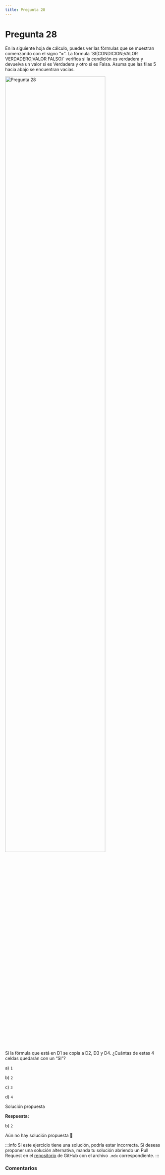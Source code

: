 ```yaml
---
title: Pregunta 28
---
```



# Pregunta 28

<div className="exercise">
En la siguiente hoja de cálculo, puedes ver las fórmulas que se muestran comenzando con el
signo “=”. La fórmula `SI(CONDICION;VALOR VERDADERO;VALOR FALSO)` verifica si la condición es
verdadera y devuelva un valor si es Verdadera y otro si es Falsa. Asuma que las filas 5 hacia abajo se
encuentran vacías.

<Image
  src="engineering/computing/exercises/2018-1/p28/image.png"
  alt="Pregunta 28"
  width="80%"
/>

Si la fórmula que está en D1 se copia a D2, D3 y D4. ¿Cuántas de estas 4 celdas quedarán con un “SI”?

a) `1`

b) `2`

c) `3`

d) `4`
</div>

<MDXDetails>
<summary>Solución propuesta</summary>

<div className="exercise">

**Respuesta:**

b) `2`

Aún no hay solución propuesta 🥲
</div>

:::info
Si este ejercicio tiene una solución, podría estar incorrecta. Si deseas proponer una solución alternativa, manda tu solución abriendo
un Pull Request en el [repositorio](https://github.com/crow-rojas/apuntes-fundamentals/pulls) de GitHub con el archivo
`.mdx` correspondiente.
:::

</MDXDetails>

### Comentarios

<Disqus
  url="https://crow-rojas.github.io/apuntes-fundamentals/docs/engineering/computing/exercises/2018-1/p28"
  identifier="docs/engineering/computing/exercises/2018-1/p28"
  title="2018-1 Computación - Pregunta 28"
/>
